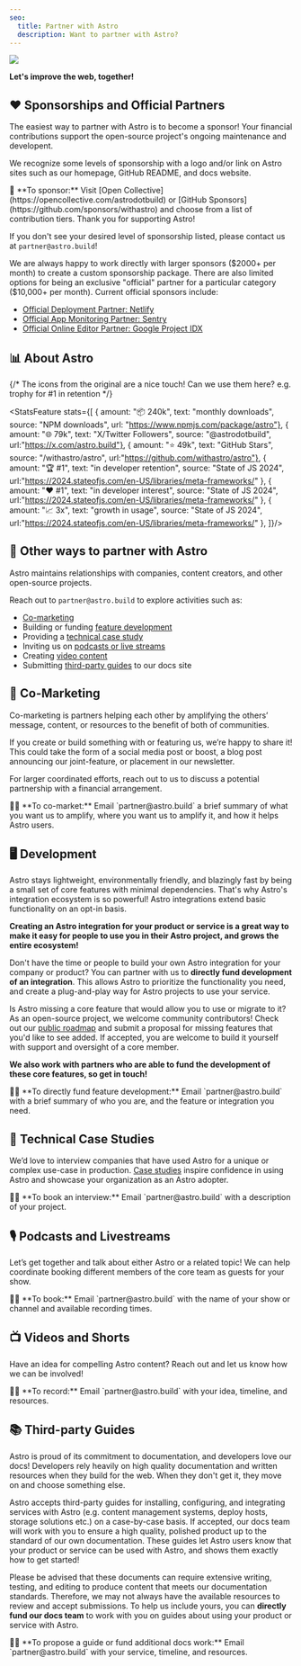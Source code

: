 ```yaml
---
seo:
  title: Partner with Astro
  description: Want to partner with Astro?
---
```



![](../../assets/partnerships-page-1.webp)

**Let's improve the web, together!**

## ❤ Sponsorships and Official Partners

The easiest way to partner with Astro is to become a sponsor! Your financial contributions support the open-source project's ongoing maintenance and developent.

We recognize some levels of sponsorship with a logo and/or link on Astro sites such as our homepage, GitHub README, and docs website.

<Note color="purple">
  💸 **To sponsor:** Visit [Open Collective](https://opencollective.com/astrodotbuild) or [GitHub Sponsors](https://github.com/sponsors/withastro) and choose from a list of contribution tiers. Thank you for supporting Astro!
</Note>

If you don't see your desired level of sponsorship listed, please contact us at `partner@astro.build`!

We are always happy to work directly with larger sponsors ($2000+ per month) to create a custom sponsorship package. There are also limited options for being an exclusive "official" partner for a particular category ($10,000+ per month). Current official sponsors include:

- [Official Deployment Partner: Netlify](/blog/netlify-official-deployment-partner/)
- [Official App Monitoring Partner: Sentry](/blog/sentry-official-monitoring-partner/)
- [Official Online Editor Partner: Google Project IDX](/blog/idx-official-online-editor-partner/)

## 📊 About Astro

{/* The icons from the original are a nice touch! Can we use them here? e.g. trophy for #1 in retention */}

<StatsFeature stats={[
  { amount: "📦 240k", text: "monthly downloads", source: "NPM downloads", url: "https://www.npmjs.com/package/astro"},
  { amount: "🌐 79k", text: "X/Twitter Followers", source: "@astrodotbuild", url:"https://x.com/astro.build"},
  { amount: "⭐ 49k", text: "GitHub Stars", source: "/withastro/astro", url:"https://github.com/withastro/astro"},
  { amount: "🏆 #1", text: "in developer retention", source: "State of JS 2024", url:"https://2024.stateofjs.com/en-US/libraries/meta-frameworks/" },
  { amount: "❤ #1", text: "in developer interest", source: "State of JS 2024", url:"https://2024.stateofjs.com/en-US/libraries/meta-frameworks/" },
  { amount: "📈 3x", text: "growth in usage", source: "State of JS 2024", url:"https://2024.stateofjs.com/en-US/libraries/meta-frameworks/" },
]}/>

## 🤝 Other ways to partner with Astro

Astro maintains relationships with companies, content creators, and other open-source projects.

Reach out to `partner@astro.build` to explore activities such as:

- [Co-marketing](#-co-marketing)
- Building or funding [feature development](#-development)
- Providing a [technical case study](#-technical-case-studies)
- Inviting us on [podcasts or live streams](#-podcasts-and-livestreams)
- Creating [video content](#-videos-and-shorts)
- Submitting [third-party guides](#-third-party-guides) to our docs site

## 📣 Co-Marketing

Co-marketing is partners helping each other by amplifying the others’ message, content, or resources to the benefit of both of communities. 

If you create or build something with or featuring us, we’re happy to share it! This could take the form of a social media post or boost, a blog post announcing our joint-feature, or placement in our newsletter.

For larger coordinated efforts, reach out to us to discuss a potential partnership with a financial arrangement.

<Note color="purple">
  ✍🏻 **To co-market:** Email `partner@astro.build` a brief summary of what you want us to amplify, where you want us to amplify it, and how it helps Astro users.
</Note>

## 🖥 Development

Astro stays lightweight, environmentally friendly, and blazingly fast by being a small set of core features with minimal dependencies. That's why Astro's integration ecosystem is so powerful! Astro integrations extend basic functionality on an opt-in basis. 

**Creating an Astro integration for your product or service is a great way to make it easy for people to use you in their Astro project, and grows the entire ecosystem!**

Don't have the time or people to build your own Astro integration for your company or product? You can partner with us to **directly fund development of an integration**. This allows Astro to prioritize the functionality you need, and create a plug-and-play way for Astro projects to use your service.

Is Astro missing a core feature that would allow you to use or migrate to it? As an open-source project, we welcome community contributors! Check out our [public roadmap](https://github.com/withastro/roadmap) and submit a proposal for missing features that you'd like to see added. If accepted, you are welcome to build it yourself with support and oversight of a core member.

**We also work with partners who are able to fund the development of these core features, so get in touch!**

<Note color="purple">
  ✍🏻 **To directly fund feature development:** Email `partner@astro.build` with a brief summary of who you are, and the feature or integration you need. 
</Note>

## 📑 Technical Case Studies

We’d love to interview companies that have used Astro for a unique or complex use-case in production. [Case studies](/case-studies/) inspire confidence in using Astro and showcase your organization as an Astro adopter.

<Note color="purple">
  ✍🏻 **To book an interview:** Email `partner@astro.build` with a description of your project.
</Note>

## 🎙 Podcasts and Livestreams

Let’s get together and talk about either Astro or a related topic! We can help coordinate booking different members of the core team as guests for your show.

<Note color="purple">
  ✍🏻 **To book:** Email `partner@astro.build` with the name of your show or channel and available recording times.
</Note>

## 📺 Videos and Shorts

Have an idea for compelling Astro content? Reach out and let us know how we can be involved!

<Note color="purple">
  ✍🏻 **To record:** Email `partner@astro.build` with your idea, timeline, and resources.
</Note>

## 📚 Third-party Guides

Astro is proud of its commitment to documentation, and developers love our docs! Developers rely heavily on high quality documentation and written resources when they build for the web. When they don't get it, they move on and choose something else.

Astro accepts third-party guides for installing, configuring, and integrating services with Astro (e.g. content management systems, deploy hosts, storage solutions etc.) on a case-by-case basis. If accepted, our docs team will work with you to ensure a high quality, polished product up to the standard of our own documentation. These guides let Astro users know that your product or service can be used with Astro, and shows them exactly how to get started!

Please be advised that these documents can require extensive writing, testing, and editing to produce content that meets our documentation standards. Therefore, we may not always have the available resources to review and accept submissions. To help us include yours, you can **directly fund our docs team** to work with you on guides about using your product or service with Astro.

<Note color="purple">
  ✍🏻 **To propose a guide or fund additional docs work:** Email `partner@astro.build` with your service, timeline, and resources.
</Note>